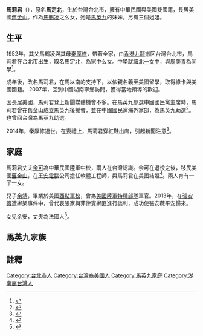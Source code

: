 {{Infobox_Officeholder
| name = 馬莉君
| nationality = {{USA}}<br>{{ROC}}
| party       = 
| birthname = 馬定北
| birth_date = {{Birth  year and age|1952|df=yes}}
| birth_place = {{ROC|臺灣省}}[[臺北市_(省轄市)|臺北市]]<!--1945年~1966年臺北市為省轄市，1967年才升格為直轄市-->
| death_place =
| constituency =
| 父母 = [[馬鶴凌|馬鶴凌]]<br>[[秦厚修|秦厚修]]
| 配偶 = 余可
| children =2
| relatives = [[馬以南|馬以南]](大姐)<br>[[馬乃西|馬乃西]](二姐)<br>[[馬冰如|馬冰如]](三姐)<br>[[馬英九|馬英九]](兄)
| sex = 女
| educate={{flagicon|Republic of China}}[[台北市立第一女子高級中學|台北市立第一女子高級中學]]
}}
'''馬莉君'''（{{bd|1952年||||}}），原名'''馬定北'''，生於台灣台北市，擁有中華民國與美國雙國籍，長居美國[[舊金山|舊金山]]。作為[[馬鶴凌|馬鶴凌]]之幺女，她是[[馬英九|馬英九]]的妹妹，另有三個姐姐。

==生平==
1952年，其父馬鶴凌與其母[[秦厚修|秦厚修]]，帶著全家，由[[香港|香港]][[九龍|九龍]]搬回台灣台北市，馬莉君在台北市出生，取名馬定北，為家中么女。中學就讀[[北一女中|北一女中]]，與[[周美青|周美青]]為同學<ref>{{cite news|url=http://news.chinatimes.com/focus/11050105/112013122200283.html|title=余母馬莉君 總統夫婦「媒人」|publisher=[[中國時報|中國時報]]|date=2013-12-22|author=顧佳欣、李明賢|deadurl=yes|archiveurl=https://web.archive.org/web/20140528010158/http://news.chinatimes.com/focus/11050105/112013122200283.html|archivedate=2014-05-28}}</ref>。

成年後，改名馬莉君，在馬以南的支持下，以依親名義至美國留學，取得綠卡與美國國籍。
2007年，回到中國湖南寧鄉訪問，獲得當地領導的歡迎。

因長居美國，馬莉君登上新聞媒體機會不多。在馬英九參選中國國民黨主席時，馬莉君曾在舊金山成立馬英九後援會，並在中國國民黨海外黨部，為馬英九助選<ref>{{cite news|url=http://www.epochtimes.com/b5/5/5/22/n930458.htm|title=馬英九的妹妹舊金山為哥助選黨主席|publisher=[[大紀元|大紀元]]|date=2005-05-22|author=馬有志 }}</ref>。也曾回台灣為馬英九助選。

2014年，秦厚修過世。在喪禮上，馬莉君穿紅鞋出席，引起新聞注意<ref>{{cite news|url=https://tw.news.yahoo.com/%E7%A7%A6%E5%8E%9A%E4%BF%AE%E8%BE%AD%E4%B8%96-%E9%A6%AC%E8%8E%89%E5%90%9B%E7%A9%BF%E7%B4%85%E9%9E%8B%E9%80%81%E8%A1%8C-%E5%B0%8F%E5%A5%B3%E5%85%92-%E6%9C%80%E5%BE%8C%E7%9A%84%E6%92%92%E5%AC%8C-083810744.html|title=秦厚修辭世／馬莉君穿紅鞋送行　小女兒「最後的撒嬌」|publisher=[[NOWnews|NOWnews]]|date=2014-05-05|author=王鼎鈞 }}</ref>。

==家庭==
馬莉君丈夫[[余可|余可]]為中華民國陸軍中校，兩人在台灣認識。余可在退役之後，移民美國[[舊金山|舊金山]]，在[[王安電腦|王安電腦]]公司擔任軟體工程師，與馬莉君在美國結婚<ref>{{cite news|url=http://culture.people.com.cn/BIG5/40462/40464/7385309.html|title=四姐妹：馬英九在"女生宿舍"長大|publisher=[[人民網|人民網]]|date=2008-06-16|author=李榮剛 }}</ref>。兩人育有一子一女。

兒子[[余靖_(美國作家)|余靖]]，畢業於美國[[西點軍校|西點軍校]]，曾為[[美國陸軍特種部隊|美國陸軍特種部隊]]軍官。2013年，在[[張安薇|張安薇]]遭綁架事件中，曾代表張家與菲律賓綁匪進行談判，成功使張安薇平安歸來。

女兒余安，丈夫為法國人<ref>{{cite news|url=https://tw.news.yahoo.com/%E8%AC%8E%E6%A8%A3%E9%A6%AC%E5%AE%B6%E4%BA%BA%E6%9B%9D%E5%85%89-%E7%B8%BD%E7%B5%B1%E7%94%A5%E5%A5%B3%E5%A9%BF%E6%B3%95%E5%9C%8B%E4%BA%BA-121000773.html|title=謎樣馬家人曝光！　總統甥女婿法國人|publisher=[[TVBS|TVBS]]|date=2014-05-06|author=|deadurl=yes|archiveurl=https://web.archive.org/web/20140527221340/https://tw.news.yahoo.com/%E8%AC%8E%E6%A8%A3%E9%A6%AC%E5%AE%B6%E4%BA%BA%E6%9B%9D%E5%85%89-%E7%B8%BD%E7%B5%B1%E7%94%A5%E5%A5%B3%E5%A9%BF%E6%B3%95%E5%9C%8B%E4%BA%BA-121000773.html|archivedate=2014-05-27}}</ref>。

==馬英九家族==
{{馬英九家族}}

==註釋==
{{reflist}}
{{DEFAULTSORT:Ma馬}}
[[Category:台北市人|Category:台北市人]]
[[Category:台灣裔美國人|Category:台灣裔美國人]]
[[Category:馬英九家庭|Category:馬英九家庭]]
[[Category:湖南裔台灣人|Category:湖南裔台灣人]]